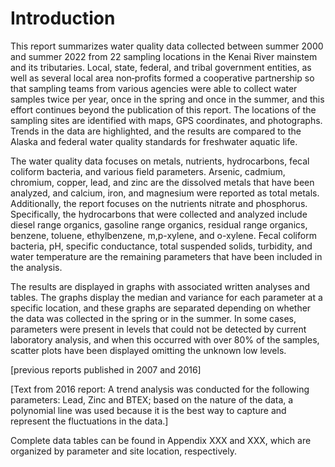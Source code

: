 # Introduction

This report summarizes water quality data collected between summer 2000 and summer 2022 from 22 sampling locations in the Kenai River mainstem and its tributaries. Local, state, federal, and tribal government entities, as well as several local area non‐profits formed a cooperative partnership so that sampling teams from various agencies were able to collect water samples twice per year, once in the spring and once in the summer, and this effort continues beyond the publication of this report. The locations of the sampling sites are identified with maps, GPS coordinates, and photographs. Trends in the data are highlighted, and the results are compared to the Alaska and federal water quality standards for freshwater aquatic life. 

The water quality data focuses on metals, nutrients, hydrocarbons, fecal coliform bacteria, and various field parameters. Arsenic, cadmium, chromium, copper, lead, and zinc are the dissolved metals that have been analyzed, and calcium, iron, and magnesium were reported as total metals. Additionally, the report focuses on the nutrients nitrate and phosphorus. Specifically, the hydrocarbons that were collected and analyzed include diesel range organics, gasoline range organics, residual range organics, benzene, toluene, ethylbenzene, m,p-xylene, and o-xylene. Fecal coliform bacteria, pH, specific conductance, total suspended solids, turbidity, and water temperature are the remaining parameters that have been included in the analysis.

The results are displayed in graphs with associated written analyses and tables. The graphs display the median and variance for each parameter at a specific location, and these graphs are separated depending on whether the data was collected in the spring or in the summer. In some cases, parameters were present in levels that could not be detected by current laboratory analysis, and when this occurred with over 80% of the samples, scatter plots have been displayed omitting the unknown low levels.

\[previous reports published in 2007 and 2016\]

\[Text from 2016 report: A trend analysis was conducted for the following parameters: Lead, Zinc and BTEX; based on the nature of the data, a polynomial line was used because it is the best way to capture and represent the fluctuations in the data.\]

Complete data tables can be found in Appendix XXX and XXX, which are organized by parameter and site location, respectively.

\newpage
